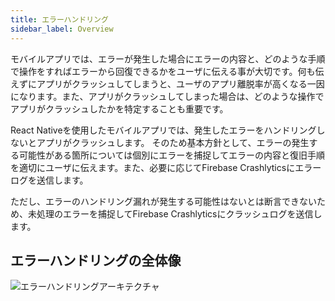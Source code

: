 ```yaml
---
title: エラーハンドリング
sidebar_label: Overview
---
```


モバイルアプリでは、エラーが発生した場合にエラーの内容と、どのような手順で操作をすればエラーから回復できるかをユーザに伝える事が大切です。何も伝えずにアプリがクラッシュしてしまうと、ユーザのアプリ離脱率が高くなる一因になります。また、アプリがクラッシュしてしまった場合は、どのような操作でアプリがクラッシュしたかを特定することも重要です。

React Nativeを使用したモバイルアプリでは、発生したエラーをハンドリングしないとアプリがクラッシュします。
そのため基本方針として、エラーの発生する可能性がある箇所については個別にエラーを捕捉してエラーの内容と復旧手順を適切にユーザに伝えます。また、必要に応じてFirebase Crashlyticsにエラーログを送信します。

ただし、エラーのハンドリング漏れが発生する可能性はないとは断言できないため、未処理のエラーを捕捉してFirebase Crashlyticsにクラッシュログを送信します。

## エラーハンドリングの全体像

![エラーハンドリングアーキテクチャ](error-handling-architecture.drawio.png)

